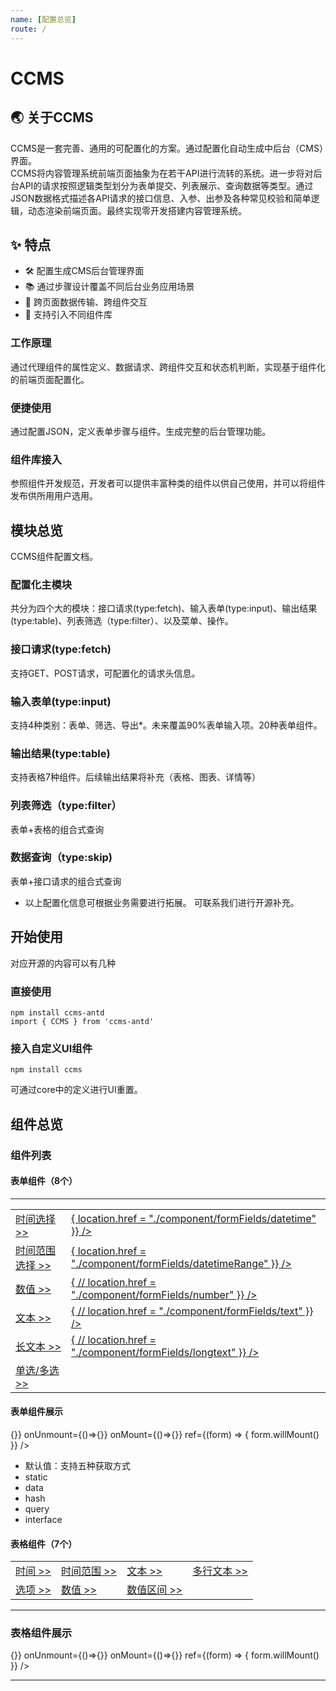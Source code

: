 ```yaml
---
name: [配置总览]
route: /
---
```


# CCMS


## 🌏 关于CCMS
CCMS是一套完善、通用的可配置化的方案。通过配置化自动生成中后台（CMS）界面。<br/>
CCMS将内容管理系统前端页面抽象为在若干API进行流转的系统。进一步将对后台API的请求按照逻辑类型划分为表单提交、列表展示、查询数据等类型。通过JSON数据格式描述各API请求的接口信息、入参、出参及各种常见校验和简单逻辑，动态渲染前端页面。最终实现零开发搭建内容管理系统。

## ✨  特点
- 🛠️ 配置生成CMS后台管理界面
- 📚 通过步骤设计覆盖不同后台业务应用场景
- 🏹 跨页面数据传输、跨组件交互
- 🎏 支持引入不同组件库


### 工作原理
通过代理组件的属性定义、数据请求、跨组件交互和状态机判断，实现基于组件化的前端页面配置化。

### 便捷使用
通过配置JSON，定义表单步骤与组件。生成完整的后台管理功能。

### 组件库接入
参照组件开发规范，开发者可以提供丰富种类的组件以供自己使用，并可以将组件发布供所用用户选用。



## 模块总览
CCMS组件配置文档。

### 配置化主模块
共分为四个大的模块：接口请求(type:fetch)、输入表单(type:input)、输出结果(type:table)、列表筛选（type:filter）、以及菜单、操作。

### 接口请求(type:fetch)
支持GET、POST请求，可配置化的请求头信息。

### 输入表单(type:input)
支持4种类别：表单、筛选、导出*。未来覆盖90%表单输入项。20种表单组件。

### 输出结果(type:table)
支持表格7种组件。后续输出结果将补充（表格、图表、详情等）

### 列表筛选（type:filter）
表单+表格的组合式查询

### 数据查询（type:skip)
表单+接口请求的组合式查询

* 以上配置化信息可根据业务需要进行拓展。 可联系我们进行开源补充。


## 开始使用
对应开源的内容可以有几种
### 直接使用
```
npm install ccms-antd
import { CCMS } from 'ccms-antd'

```
### 接入自定义UI组件

```
npm install ccms
```
可通过core中的定义进行UI重置。

## 组件总览
### 组件列表

#### 表单组件（8个）

*****
<table style={{boxShadow: "none","textAlign": "left"}}>
  <tbody>
    <tr style={{border:0, borderBottom: "1px solid #f0f0f0", height: "60px"}}>
        <td style={{width:"160px",}}>
          <a href="./component/formFields/datetime">
              时间选择 >>
          </a>
        </td>
        <td>
          <a href="./component/formFields/datetime">
            <Datetime
              onChange={(value) => {
                location.href =  "./component/formFields/datetime"
              }}
            />
          </a>
        </td>
    </tr>
    <tr style={{border:0, borderBottom: "1px solid #f0f0f0", height: "60px"}}>
      <td style={{width:"160px",}}>
        <a href="./component/formFields/datetimeRange">
            时间范围选择 >>
        </a>
      </td>
      <td>
        <a href="./component/formFields/datetimeRange">
          <DatetimeRange
            onChange={(value) => {
              location.href =  "./component/formFields/datetimeRange"
            }}
          />
        </a>
      </td>
    </tr>
    <tr style={{border:0, borderBottom: "1px solid #f0f0f0", height: "60px"}}>
      <td style={{width:"160px",}}>
        <a href="./component/formFields/number">
            数值 >>
        </a>
      </td>
      <td>
        <a href="./component/formFields/number">
          <Number
            onChange={(value) => {
              // location.href =  "./component/formFields/number"
            }}
          />
        </a>
      </td>
    </tr>
    <tr style={{border:0, borderBottom: "1px solid #f0f0f0", height: "60px"}}>
      <td style={{width:"160px",}}>
        <a href="./component/formFields/text">
            文本 >>
        </a>
      </td>
      <td>
        <a href="./component/formFields/text">
          <Text 
            onChange={(value) => {
              // location.href =  "./component/formFields/text"
            }}
          />
        </a>
      </td>
    </tr>
    <tr style={{border:0, borderBottom: "1px solid #f0f0f0", height: "90px"}}>
      <td style={{width:"160px",}}>
        <a href="./component/formFields/longtext">
            长文本 >>
        </a>
      </td>
      <td>
        <a href="./component/formFields/longtext">
          <LongText
            onChange={(value) => {
            // location.href =  "./component/formFields/longtext"
            }}
          />
        </a>
      </td>
    </tr>
    <tr style={{border:0, borderBottom: "1px solid #f0f0f0", height: "90px"}}>
      <td style={{width:"160px",}}>
        <a href="./component/formFields/select">
            单选/多选 >>
        </a>
      </td>
      <td>
        <a href="./component/formFields/select">
          <SingileSelect />
        </a>
      </td>
    </tr>
  </tbody>
</table>

#### 表单组件展示

<Playground>
  <Form
    data={{dropdown:['radio'], datetime: new Date()}}
    config={{
      fields: [
        {
          label: "日期时间",
          field: "datetime",
          type: "datetime",
          default: {
            type: "data",
            value: "2020-01-01"
          }
        },
        {
          label: "时间范围",
          field: "datetimeRange",
          type: "datetimeRange"
        },
        {
          label: "数值",
          field: "number",
          type: "number"
        },
        {
          label: "文本",
          field: "text",
          type: "text"
        },
        {
          label: "长文本",
          field: "longtext",
          type: "longtext"
        },
        {
          label: "单选展示模式",
          field: "radio",
          type: "select_single",
          mode: "radio",
          default: {
            type: "static",
            value: "radio"
          },
          options: {
            from: "manual",
            data: [
              {
                value: "dropdown",
                label: "下拉选框"
              },
              {
                value: "radio",
                label: "单选框"
              },
              {
                value: "button",
                label: "按钮"
              }
            ]
          }
        },
        {
          label: "多选展示模式",
          field: "checkbox",
          type: "select_multiple",
          mode: "checkbox",
          options: {
            from: "manual",
            data: [
              {
                value: "dropdown",
                label: "下拉选框"
              },
              {
                value: "checkbox",
                label: "复选框"
              }
            ]
          }
        },
        {
          label: "多选下拉展示模式",
          field: "dropdown",
          type: "select_multiple",
          mode: "dropdown",
          default: {
            type: "static",
            value: ["radio"]
          },
          options: {
            from: "manual",
            data: [
              {
                value: "dropdown",
                label: "下拉选框"
              },
              {
                value: "checkbox",
                label: "复选框"
              }
            ]
          }
        }
      ]
    }}
    onSubmit={()=>{}}
    onUnmount={()=>{}}
    onMount={()=>{}}
    ref={(form) => {
      form.willMount()
    }}
  />
</Playground>

 - 默认值：支持五种获取方式
 - static 
 - data
 - hash
 - query
 - interface


#### 表格组件（7个）


<table style={{boxShadow: "none","textAlign": "left"}}>
  <tbody>
    <tr style={{border:0, borderBottom: "1px solid #f0f0f0", height: "60px"}}>
        <td style={{width:"160px",}}>
          <a href="./component/tableColumns/datetime">
              时间 >>
          </a>
        </td>
        <td style={{width:"160px",}}>
          <a href="./component/tableColumns/datetimeRange">
              时间范围 >>
          </a>
        </td>
        <td style={{width:"160px",}}>
          <a href="./component/tableColumns/text">
              文本 >>
          </a>
        </td>
        <td style={{width:"160px",}}>
          <a href="./component/tableColumns/multirowText">
              多行文本 >>
          </a>
        </td>
    </tr>
    <tr style={{border:0, borderBottom: "1px solid #f0f0f0", height: "90px"}}>
      <td style={{width:"160px",}}>
        <a href="./component/tableColumns/enum">
            选项 >>
        </a>
      </td>
        <td style={{width:"160px",}}>
          <a href="./component/tableColumns/number">
              数值 >>
          </a>
        </td>
      <td>
        <a href="./component/tableColumns/numberRange">
            数值区间 >>
        </a>
      </td>
    </tr>
  </tbody>
</table>

*****

### 表格组件展示

<Playground>
  <Table
    data={
      {
      0:[{ 
          text: "文本信息",
          number: 20,
          datetimeRange: "2020-10,2020-11",
          datetime: new Date(),
          multirowText: '1,2,3',
          numberRange: '10,100',
          Aenum: 0
        }]
      }
    }
    config={
      {
        primary: "index",
        operations: {
          rowOperations:[
            {
              type: 'button',
              label: 'test',
              handle: {
                type: 'ccms',
                page: 'test',
                target: 'current'
              },
              confirm: {
                enable:true,
                titleText:'111'
              }
            }
          ]
        },
        columns:[
          {
            label: "文本",
            field: "text",
            type: "text",
            defaultValue: "暂无数据"
          },
          {
            label: "多行文本",
            field: "multirowText",
            type: "multirowText",
            defaultValue: "暂无数据"
          },
          {
            label: "数值",
            field: "number",
            type: "number"
          },
          {
            label: "数值范围",
            field: "numberRange",
            type: "numberRange",
            defaultValue: "暂无数据"
          },
          {
            label: "时间",
            field: "datetime",
            type: "datetime",
            format: "YYYY-MM"
          },
          {
            label: "时间范围",
            field: "datetimeRange",
            type: "datetimeRange",
            format: "YYYY-MM-DD",
            split: '~'
          },
          {
              "label": "授权类型",
              "field": "Aenum",
              "type": "Aenum",
              "defaultValue": "暂无数据",
              "options": {
                  "from": "manual",
                  "data": [
                      {
                          "value": 0,
                          "label": "白名单"
                      },
                      {
                          "value": 1,
                          "label": "黑名单"
                      }
                  ]
              }
          }
        ]
      }
    }
    step={0}
    onSubmit={()=>{}}
    onUnmount={()=>{}}
    onMount={()=>{}}
    ref={(form) => {
      form.willMount()
    }}
  />
</Playground>

*****
